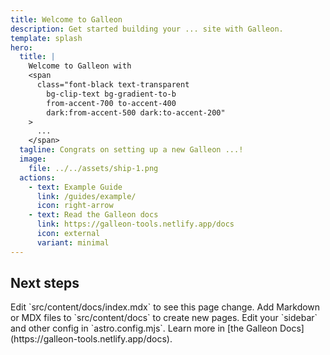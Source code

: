 ```yaml
---
title: Welcome to Galleon
description: Get started building your ... site with Galleon.
template: splash
hero:
  title: |
    Welcome to Galleon with
    <span
      class="font-black text-transparent
        bg-clip-text bg-gradient-to-b
        from-accent-700 to-accent-400
        dark:from-accent-500 dark:to-accent-200"
    >
      ...
    </span>
  tagline: Congrats on setting up a new Galleon ...!
  image:
    file: ../../assets/ship-1.png
  actions:
    - text: Example Guide
      link: /guides/example/
      icon: right-arrow
    - text: Read the Galleon docs
      link: https://galleon-tools.netlify.app/docs
      icon: external
      variant: minimal
---
```



## Next steps

<CardGrid stagger>
	<Card title="Update ..." icon="pencil">
		Edit `src/content/docs/index.mdx` to see this page change.
	</Card>
	<Card title="Add new ..." icon="add-document">
		Add Markdown or MDX files to `src/content/docs` to create new pages.
	</Card>
	<Card title="Configure your ..." icon="setting">
		Edit your `sidebar` and other config in `astro.config.mjs`.
	</Card>
	<Card title="Read the docs" icon="open-book">
		Learn more in [the Galleon Docs](https://galleon-tools.netlify.app/docs).
	</Card>
</CardGrid>

